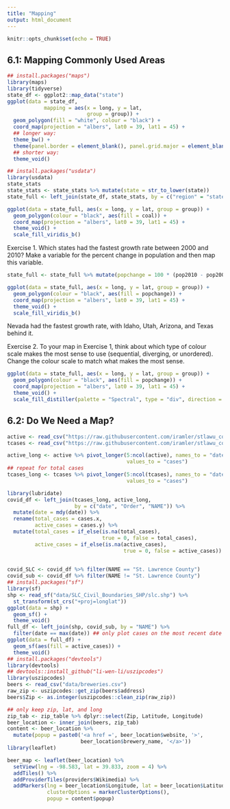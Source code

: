 ```yaml
---
title: "Mapping"
output: html_document
---
```


```r
knitr::opts_chunk$set(echo = TRUE)
```

## 6.1: Mapping Commonly Used Areas

```r
## install.packages("maps")
library(maps)
library(tidyverse)
state_df <- ggplot2::map_data("state")
ggplot(data = state_df,
            mapping = aes(x = long, y = lat,
                          group = group)) +
  geom_polygon(fill = "white", colour = "black") + 
  coord_map(projection = "albers", lat0 = 39, lat1 = 45) +  
  ## longer way:
  theme_bw() +
  theme(panel.border = element_blank(), panel.grid.major = element_blank(), panel.grid.minor = element_blank(), axis.text = element_blank()) + 
  ## shorter way:
  theme_void()

## install.packages("usdata")
library(usdata)
state_stats
state_stats <- state_stats %>% mutate(state = str_to_lower(state))
state_full <- left_join(state_df, state_stats, by = c("region" = "state"))

ggplot(data = state_full, aes(x = long, y = lat, group = group)) +
  geom_polygon(colour = "black", aes(fill = coal)) +
  coord_map(projection = "albers", lat0 = 39, lat1 = 45) +
  theme_void() +
  scale_fill_viridis_b()
```

Exercise 1. Which states had the fastest growth rate between 2000 and 2010? Make a variable for the percent change in population and then map this variable.

```r
state_full <- state_full %>% mutate(popchange = 100 * (pop2010 - pop2000) / pop2000)

ggplot(data = state_full, aes(x = long, y = lat, group = group)) +
  geom_polygon(colour = "black", aes(fill = popchange)) +
  coord_map(projection = "albers", lat0 = 39, lat1 = 45) +
  theme_void() +
  scale_fill_viridis_b()
```

Nevada had the fastest growth rate, with Idaho, Utah, Arizona, and Texas behind it.

Exercise 2. To your map in Exercise 1, think about which type of colour scale makes the most sense to use (sequential, diverging, or unordered). Change the colour scale to match what makes the most sense.

```r
ggplot(data = state_full, aes(x = long, y = lat, group = group)) +
  geom_polygon(colour = "black", aes(fill = popchange)) +
  coord_map(projection = "albers", lat0 = 39, lat1 = 45) +
  theme_void() +
  scale_fill_distiller(palette = "Spectral", type = "div", direction = -1)
```

## 6.2: Do We Need a Map?

```r
active <- read_csv("https://raw.githubusercontent.com/iramler/stlawu_covid/main/slc_towns_active_cases.csv", n_max = 34)
tcases <- read_csv("https://raw.githubusercontent.com/iramler/stlawu_covid/main/slc_towns_total_cases.csv", n_max = 34)

active_long <- active %>% pivot_longer(5:ncol(active), names_to = "date",
                                       values_to = "cases")
## repeat for total cases
tcases_long <- tcases %>% pivot_longer(5:ncol(tcases), names_to = "date",
                                       values_to = "cases")

library(lubridate)
covid_df <- left_join(tcases_long, active_long,
                      by = c("date", "Order", "NAME")) %>%
  mutate(date = mdy(date)) %>%
  rename(total_cases = cases.x,
         active_cases = cases.y) %>%
  mutate(total_cases = if_else(is.na(total_cases),
                               true = 0, false = total_cases),
         active_cases = if_else(is.na(active_cases),
                                      true = 0, false = active_cases))
  

covid_SLC <- covid_df %>% filter(NAME == "St. Lawrence County")
covid_sub <- covid_df %>% filter(NAME != "St. Lawrence County")
## install.packages("sf")
library(sf)
shp <- read_sf("data/SLC_Civil_Boundaries_SHP/slc.shp") %>%
  st_transform(st_crs("+proj=longlat"))
ggplot(data = shp) +
  geom_sf() +
  theme_void()
full_df <- left_join(shp, covid_sub, by = "NAME") %>%
  filter(date == max(date)) ## only plot cases on the most recent date
ggplot(data = full_df) +
  geom_sf(aes(fill = active_cases)) +
  theme_void()
## install.packages("devtools")
library(devtools)
## devtools::install_github("li-wen-li/uszipcodes")
library(uszipcodes)
beers <- read_csv("data/breweries.csv") 
raw_zip <- uszipcodes::get_zip(beers$address)
beers$Zip <- as.integer(uszipcodes::clean_zip(raw_zip))

## only keep zip, lat, and long
zip_tab <- zip_table %>% dplyr::select(Zip, Latitude, Longitude)
beer_location <- inner_join(beers, zip_tab)
content <- beer_location %>%
  mutate(popup = paste0('<a href =', beer_location$website, '>',
                        beer_location$brewery_name, '</a>'))
library(leaflet)

beer_map <- leaflet(beer_location) %>%
  setView(lng = -98.583, lat = 39.833, zoom = 4) %>% 
  addTiles() %>% 
  addProviderTiles(providers$Wikimedia) %>% 
  addMarkers(lng = beer_location$Longitude, lat = beer_location$Latitude,
             clusterOptions = markerClusterOptions(),
             popup = content$popup)
```
